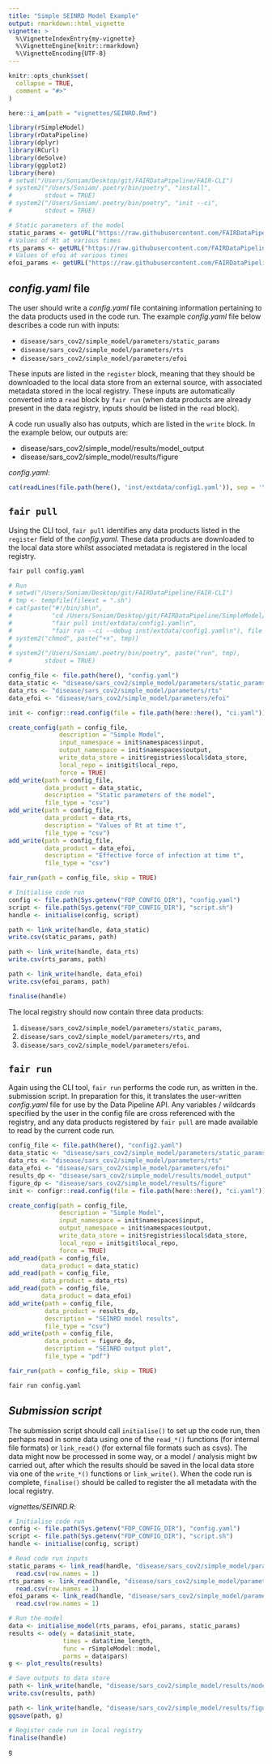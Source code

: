 ```yaml
---
title: "Simple SEINRD Model Example"
output: rmarkdown::html_vignette
vignette: >
  %\VignetteIndexEntry{my-vignette}
  %\VignetteEngine{knitr::rmarkdown}
  %\VignetteEncoding{UTF-8}
---
```


```r
knitr::opts_chunk$set(
  collapse = TRUE,
  comment = "#>"
)

here::i_am(path = "vignettes/SEINRD.Rmd")
```

```r
library(rSimpleModel)
library(rDataPipeline)
library(dplyr)
library(RCurl)
library(deSolve)
library(ggplot2)
library(here)
# setwd("/Users/Soniam/Desktop/git/FAIRDataPipeline/FAIR-CLI")
# system2("/Users/Soniam/.poetry/bin/poetry", "install", 
#         stdout = TRUE)
# system2("/Users/Soniam/.poetry/bin/poetry", "init --ci", 
#         stdout = TRUE)

# Static parameters of the model
static_params <- getURL("https://raw.githubusercontent.com/FAIRDataPipeline/SimpleModel/main/inst/extdata/static_params_SEInRD.csv") %>% read.csv(text = .)
# Values of Rt at various times
rts_params <- getURL("https://raw.githubusercontent.com/FAIRDataPipeline/SimpleModel/main/inst/extdata/Rt_beep.csv") %>% read.csv(text = .)
# Values of efoi at various times
efoi_params <- getURL("https://raw.githubusercontent.com/FAIRDataPipeline/SimpleModel/main/inst/extdata/efoi_all_dates.csv") %>% read.csv(text = .)
```

## *config.yaml* file

The user should write a *config.yaml* file containing information pertaining to
the data products used in the code run. The example *config.yaml* file below 
describes a code run with inputs:

* `disease/sars_cov2/simple_model/parameters/static_params`
* `disease/sars_cov2/simple_model/parameters/rts`
* `disease/sars_cov2/simple_model/parameters/efoi`

These inputs are listed in the `register` block, meaning that they should be 
downloaded to the local data store from an external source, with associated
metadata stored in the local registry. These inputs are automatically converted 
into a `read` block by `fair run` (when data products are already present in 
the data registry, inputs should be listed in the `read` block).

A code run usually also has outputs, which are listed in the `write` block. In
the example below, our outputs are:

* disease/sars_cov2/simple_model/results/model_output
* disease/sars_cov2/simple_model/results/figure

*config.yaml*:
```r
cat(readLines(file.path(here(), 'inst/extdata/config1.yaml')), sep = '\n')
```

## `fair pull`

Using the CLI tool, `fair pull` identifies any data products listed in the 
`register` field of the *config.yaml*. These data products are downloaded to
the local data store whilst associated metadata is registered in the local 
registry.

```python
fair pull config.yaml
```

```r
# Run 
# setwd("/Users/Soniam/Desktop/git/FAIRDataPipeline/FAIR-CLI")
# tmp <- tempfile(fileext = ".sh")
# cat(paste("#!/bin/sh\n", 
#           "cd /Users/Soniam/Desktop/git/FAIRDataPipeline/SimpleModel/\n", 
#           "fair pull inst/extdata/config1.yaml\n",
#           "fair run --ci --debug inst/extdata/config1.yaml\n"), file = tmp)
# system2("chmod", paste("+x", tmp))
# 
# system2("/Users/Soniam/.poetry/bin/poetry", paste("run", tmp), 
#         stdout = TRUE)
```

```r
config_file <- file.path(here(), "config.yaml")
data_static <- "disease/sars_cov2/simple_model/parameters/static_params"
data_rts <- "disease/sars_cov2/simple_model/parameters/rts"
data_efoi <- "disease/sars_cov2/simple_model/parameters/efoi"

init <- configr::read.config(file = file.path(here::here(), "ci.yaml"))

create_config(path = config_file,
              description = "Simple Model",
              input_namespace = init$namespaces$input,
              output_namespace = init$namespaces$output,
              write_data_store = init$registries$local$data_store,
              local_repo = init$git$local_repo,
              force = TRUE)
add_write(path = config_file,
          data_product = data_static,
          description = "Static parameters of the model",
          file_type = "csv")
add_write(path = config_file,
          data_product = data_rts,
          description = "Values of Rt at time t",
          file_type = "csv")
add_write(path = config_file,
          data_product = data_efoi,
          description = "Effective force of infection at time t",
          file_type = "csv")

fair_run(path = config_file, skip = TRUE)

# Initialise code run
config <- file.path(Sys.getenv("FDP_CONFIG_DIR"), "config.yaml")
script <- file.path(Sys.getenv("FDP_CONFIG_DIR"), "script.sh")
handle <- initialise(config, script)

path <- link_write(handle, data_static)
write.csv(static_params, path)

path <- link_write(handle, data_rts)
write.csv(rts_params, path)

path <- link_write(handle, data_efoi)
write.csv(efoi_params, path)

finalise(handle)
```

The local registry should now contain three data products: 

1. `disease/sars_cov2/simple_model/parameters/static_params`,
2. `disease/sars_cov2/simple_model/parameters/rts`, and 
3. `disease/sars_cov2/simple_model/parameters/efoi`.

## `fair run`

Again using the CLI tool, `fair run` performs the code run, as written in the.
submission script. In preparation for this, it translates the user-written 
*config.yaml* file for use by the Data Pipeline API. Any variables / wildcards 
specified by the user in the config file are cross referenced with the registry, 
and any data products registered by `fair pull` are made available to read by 
the current code run. 

```r
config_file <- file.path(here(), "config2.yaml")
data_static <- "disease/sars_cov2/simple_model/parameters/static_params"
data_rts <- "disease/sars_cov2/simple_model/parameters/rts"
data_efoi <- "disease/sars_cov2/simple_model/parameters/efoi"
results_dp <- "disease/sars_cov2/simple_model/results/model_output"
figure_dp <- "disease/sars_cov2/simple_model/results/figure"
init <- configr::read.config(file = file.path(here::here(), "ci.yaml"))

create_config(path = config_file,
              description = "Simple Model",
              input_namespace = init$namespaces$input,
              output_namespace = init$namespaces$output,
              write_data_store = init$registries$local$data_store,
              local_repo = init$git$local_repo,
              force = TRUE)
add_read(path = config_file,
         data_product = data_static)
add_read(path = config_file,
         data_product = data_rts)
add_read(path = config_file,
         data_product = data_efoi)
add_write(path = config_file,
          data_product = results_dp,
          description = "SEINRD model results",
          file_type = "csv")
add_write(path = config_file,
          data_product = figure_dp,
          description = "SEINRD output plot",
          file_type = "pdf")

fair_run(path = config_file, skip = TRUE)
```

```python
fair run config.yaml
```

## *Submission script*

The submission script should call `initialise()` to set up the code run, 
then perhaps read in some data using one of the `read_*()` functions (for 
internal file formats) or `link_read()` (for external file formats such as 
csvs). The data might now be processed in some way, or a model / analysis might
bw carried out, after which the results should be saved in the local data store
via one of the `write_*()` functions or `link_write()`. When the code run is 
complete, `finalise()` should be called to register the all metadata with the
local registry.

*vignettes/SEINRD.R*:
```r
# Initialise code run
config <- file.path(Sys.getenv("FDP_CONFIG_DIR"), "config.yaml")
script <- file.path(Sys.getenv("FDP_CONFIG_DIR"), "script.sh")
handle <- initialise(config, script)

# Read code run inputs
static_params <- link_read(handle, "disease/sars_cov2/simple_model/parameters/static_params") %>% 
  read.csv(row.names = 1)
rts_params <- link_read(handle, "disease/sars_cov2/simple_model/parameters/rts") %>%
  read.csv(row.names = 1)
efoi_params <- link_read(handle, "disease/sars_cov2/simple_model/parameters/efoi") %>%
  read.csv(row.names = 1)

# Run the model
data <- initialise_model(rts_params, efoi_params, static_params)
results <- ode(y = data$init_state, 
               times = data$time_length, 
               func = rSimpleModel::model, 
               parms = data$pars)
g <- plot_results(results)

# Save outputs to data store
path <- link_write(handle, "disease/sars_cov2/simple_model/results/model_output") 
write.csv(results, path)

path <- link_write(handle, "disease/sars_cov2/simple_model/results/figure") 
ggsave(path, g)

# Register code run in local registry
finalise(handle)
```

```r
g
```
